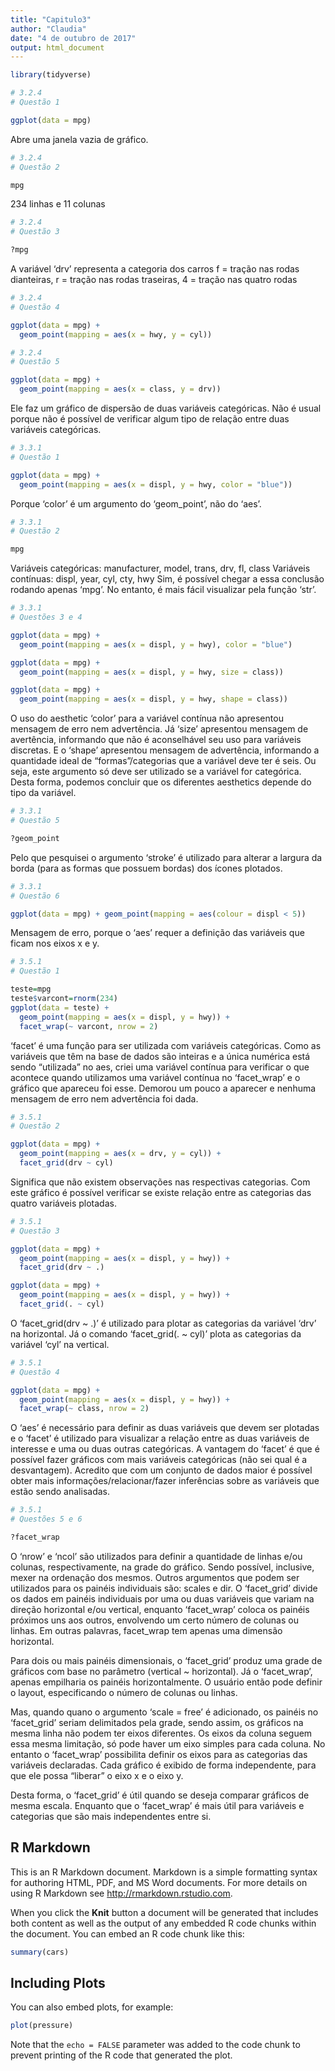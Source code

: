 ```yaml
---
title: "Capitulo3"
author: "Claudia"
date: "4 de outubro de 2017"
output: html_document
---
```


```r
library(tidyverse)

# 3.2.4
# Questão 1

ggplot(data = mpg)

```

Abre uma janela vazia de gráfico.

```r

# 3.2.4
# Questão 2

mpg

```

234 linhas e 11 colunas

```r

# 3.2.4
# Questão 3

?mpg

```

A variável 'drv' representa a categoria dos carros
f = tração nas rodas dianteiras, r = tração nas rodas traseiras, 4 = tração nas quatro rodas

```r

# 3.2.4
# Questão 4

ggplot(data = mpg) + 
  geom_point(mapping = aes(x = hwy, y = cyl))

```

```r
# 3.2.4
# Questão 5

ggplot(data = mpg) + 
  geom_point(mapping = aes(x = class, y = drv))
```

Ele faz um gráfico de dispersão de duas variáveis categóricas. Não é usual porque não é possível de verificar algum tipo de relação entre duas variáveis categóricas.

```r
# 3.3.1
# Questão 1

ggplot(data = mpg) + 
  geom_point(mapping = aes(x = displ, y = hwy, color = "blue"))

```

Porque 'color' é um argumento do 'geom_point', não do 'aes'.

```r
# 3.3.1
# Questão 2

mpg

```

Variáveis categóricas: manufacturer, model, trans,  drv, fl, class
Variáveis contínuas: displ, year, cyl, cty, hwy
Sim, é possível chegar a essa conclusão rodando apenas 'mpg'. No entanto, é mais fácil visualizar pela função 'str'.

```r
# 3.3.1
# Questões 3 e 4

ggplot(data = mpg) + 
  geom_point(mapping = aes(x = displ, y = hwy), color = "blue")

ggplot(data = mpg) +
  geom_point(mapping = aes(x = displ, y = hwy, size = class))

ggplot(data = mpg) +
  geom_point(mapping = aes(x = displ, y = hwy, shape = class))

```

O uso do aesthetic 'color' para a variável contínua não apresentou mensagem de erro nem advertência. Já 'size' apresentou mensagem de avertência, informando que não é aconselhável seu uso para variáveis discretas. E o 'shape' apresentou mensagem de advertência, informando a quantidade ideal de "formas"/categorias que a variável deve ter é seis. Ou seja, este argumento só deve ser utilizado se a variável for categórica. Desta forma, podemos concluir que os diferentes aesthetics depende do tipo da variável.

```r
# 3.3.1
# Questão 5

?geom_point

```

Pelo que pesquisei o argumento 'stroke' é utilizado para alterar a largura da borda (para as formas que possuem bordas) dos ícones plotados.

```r
# 3.3.1
# Questão 6

ggplot(data = mpg) + geom_point(mapping = aes(colour = displ < 5))

```

Mensagem de erro, porque o 'aes' requer a definição das variáveis que ficam nos eixos x e y.

```r
# 3.5.1
# Questão 1

teste=mpg
teste$varcont=rnorm(234)
ggplot(data = teste) + 
  geom_point(mapping = aes(x = displ, y = hwy)) + 
  facet_wrap(~ varcont, nrow = 2)

```

'facet' é uma função para ser utilizada com variáveis categóricas. Como as variáveis que têm na base de dados são inteiras e a única numérica está sendo "utilizada" no aes, criei uma variável contínua para verificar o que acontece quando utilizamos uma variável contínua no 'facet_wrap' e o gráfico que apareceu foi esse. Demorou um pouco a aparecer e nenhuma mensagem de erro nem advertência foi dada.

```r
# 3.5.1
# Questão 2

ggplot(data = mpg) + 
  geom_point(mapping = aes(x = drv, y = cyl)) +
  facet_grid(drv ~ cyl)

```

Significa que não existem observações nas respectivas categorias. Com este gráfico é possível verificar se existe relação entre as categorias das quatro variáveis plotadas.

```r
# 3.5.1
# Questão 3

ggplot(data = mpg) + 
  geom_point(mapping = aes(x = displ, y = hwy)) +
  facet_grid(drv ~ .)

ggplot(data = mpg) + 
  geom_point(mapping = aes(x = displ, y = hwy)) +
  facet_grid(. ~ cyl)

```

O 'facet_grid(drv ~ .)' é utilizado para plotar as categorias da variável 'drv' na horizontal. Já o comando 'facet_grid(. ~ cyl)' plota as categorias da variável 'cyl' na vertical.

```r
# 3.5.1
# Questão 4

ggplot(data = mpg) + 
  geom_point(mapping = aes(x = displ, y = hwy)) + 
  facet_wrap(~ class, nrow = 2)

```

O 'aes' é necessário para definir as duas variáveis que devem ser plotadas e o 'facet' é utilizado para visualizar a relação entre as duas variáveis de interesse e uma ou duas outras categóricas. A vantagem do 'facet' é que é possível fazer gráficos com mais variáveis categóricas (não sei qual é a desvantagem). Acredito que com um conjunto de dados maior é possível obter mais informações/relacionar/fazer inferências sobre as variáveis que estão sendo analisadas.

```r
# 3.5.1
# Questões 5 e 6

?facet_wrap

```

O 'nrow' e 'ncol' são utilizados para definir a quantidade de linhas e/ou colunas, respectivamente, na grade do gráfico. Sendo possível, inclusive, mexer na ordenação dos mesmos. Outros argumentos que podem ser utilizados para os painéis individuais são: scales e dir. O 'facet_grid' divide os dados em painéis individuais por uma ou duas variáveis que variam na direção horizontal e/ou vertical, enquanto 'facet_wrap' coloca os painéis próximos uns aos outros, envolvendo um certo número de colunas ou linhas. Em outras palavras, facet_wrap tem apenas uma dimensão horizontal.

Para dois ou mais painéis dimensionais, o 'facet_grid' produz uma grade de gráficos com base no parâmetro (vertical ~ horizontal). Já o 'facet_wrap', apenas empilharia os painéis horizontalmente. O usuário então pode definir o layout, especificando o número de colunas ou linhas.

Mas, quando quano o argumento 'scale = free' é adicionado, os painéis no 'facet_grid' seriam delimitados pela grade, sendo assim, os gráficos na mesma linha não podem ter eixos diferentes. Os eixos da coluna seguem essa mesma limitação, só pode haver um eixo simples para cada coluna. No entanto o 'facet_wrap' possibilita definir os eixos para as categorias das variáveis declaradas. Cada gráfico é exibido de forma independente, para que ele possa "liberar" o eixo x e o eixo y.

Desta forma, o 'facet_grid' é útil quando se deseja comparar gráficos de mesma escala. Enquanto que o 'facet_wrap' é mais útil para variáveis e categorias que são mais independentes entre si.
 

## R Markdown

This is an R Markdown document. Markdown is a simple formatting syntax for authoring HTML, PDF, and MS Word documents. For more details on using R Markdown see <http://rmarkdown.rstudio.com>.

When you click the **Knit** button a document will be generated that includes both content as well as the output of any embedded R code chunks within the document. You can embed an R code chunk like this:

```r
summary(cars)
```

## Including Plots

You can also embed plots, for example:

```r
plot(pressure)
```

Note that the `echo = FALSE` parameter was added to the code chunk to prevent printing of the R code that generated the plot.
